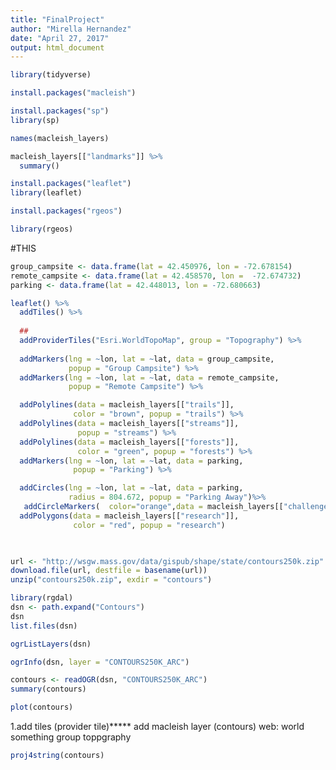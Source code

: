 ```yaml
---
title: "FinalProject"
author: "Mirella Hernandez"
date: "April 27, 2017"
output: html_document
---
```


```r
library(tidyverse)
```

```r
install.packages("macleish")
```

```r
install.packages("sp")
library(sp)

```


```r
names(macleish_layers)
```

```r
macleish_layers[["landmarks"]] %>%
  summary()
```






```r
install.packages("leaflet")
library(leaflet)
```



```r
install.packages("rgeos")
```

```r
library(rgeos)
```







#THIS
```r
group_campsite <- data.frame(lat = 42.450976, lon = -72.678154)
remote_campsite <- data.frame(lat = 42.458570, lon =  -72.674732)
parking <- data.frame(lat = 42.448013, lon = -72.680663)

leaflet() %>%
  addTiles() %>%
  
  ##
  addProviderTiles("Esri.WorldTopoMap", group = "Topography") %>%
  
  addMarkers(lng = ~lon, lat = ~lat, data = group_campsite,
             popup = "Group Campsite") %>%
  addMarkers(lng = ~lon, lat = ~lat, data = remote_campsite,
             popup = "Remote Campsite") %>%

  addPolylines(data = macleish_layers[["trails"]],
              color = "brown", popup = "trails") %>%
  addPolylines(data = macleish_layers[["streams"]],
               popup = "streams") %>%
  addPolylines(data = macleish_layers[["forests"]],
               color = "green", popup = "forests") %>%
  addMarkers(lng = ~lon, lat = ~lat, data = parking,
              popup = "Parking") %>%

  addCircles(lng = ~lon, lat = ~lat, data = parking,
             radius = 804.672, popup = "Parking Away")%>%
   addCircleMarkers(  color="orange",data = macleish_layers[["challenge_courses"]])%>%
  addPolygons(data = macleish_layers[["research"]],
              color = "red", popup = "research")

  
```


```r
url <- "http://wsgw.mass.gov/data/gispub/shape/state/contours250k.zip"
download.file(url, destfile = basename(url))
unzip("contours250k.zip", exdir = "contours")
```

```r
library(rgdal)
dsn <- path.expand("Contours")
dsn
list.files(dsn)

```


```r
ogrListLayers(dsn)
```



```r

ogrInfo(dsn, layer = "CONTOURS250K_ARC")
```

```r
contours <- readOGR(dsn, "CONTOURS250K_ARC")
summary(contours)
```

```r
plot(contours)
```

1.add tiles (provider tile)*****
add macleish layer (contours)
web: world something 
group toppgraphy



```r
proj4string(contours)
```


